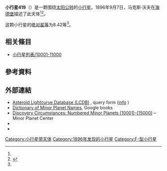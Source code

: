 {{Infobox planet
 | minorplanet     = yes
 | name            = 419 Aurelia
 | background      = #D6D6D6
 | image = 
 | image_size      = 
 | caption         =
 | discovery_ref   =  <ref name="MPC-object" />
 | discoverer      = [[马克斯·沃夫|马克斯·沃夫]]
 | discovery_site  = [[海德堡|海德堡]]
 | discovered      = 1896年9月7日
 | mpc_name        = 419 Aurelia
 | alt_names       = 419 Aurelia
 | pronounced      = 
 | named_after     = <ref name="MPC-object" />
 | mp_category     = [[主帶小行星|主帶小行星]] <ref name="MPC-object" /><ref name="jpldata" />
 | orbit_ref       = <ref name="a">[http://ssd.jpl.nasa.gov/sbdb.cgi?sstr=419 419] {{Wayback|url=http://ssd.jpl.nasa.gov/sbdb.cgi?sstr=419 |date=20200103232831 }}，小行星數據庫瀏覽器（JPL Small-Body Database Browser）－[[美国国家航空航天局|美国国家航空航天局]]喷气推进实验室</ref>
 | epoch           = 2018-03-23.0（[[儒略日|JD]] 2458200.5）
 | uncertainty     = 0
 | observation_arc = 
 | aphelion = {{convert|3.248|AU|km|3|abbr=on|lk=out}}
 | perihelion      = {{convert|1.9462681|AU|km|3|abbr=on}}
 | semimajor       = 2.5973291
 | eccentricity    = 0.2506656
 | period          = 4.19[[儒略年|yr]]
 | mean_anomaly    = 79.00497[[度|°]]
 | mean_motion     = {{Deg2DMS|0.23545800|sup=ms}} / day
 | inclination     = 3.92629
 | asc_node        = 229.12342°
 | arg_peri        = 44.42803
 | mean_diameter   = 
 | rotation        = 
 | albedo          =
 | spectral_type   =
 | abs_magnitude   = 8.42<ref name="jpldata" />
}}
'''小行星419'''（{{lang-en|419 Aurelia}}）是一颗围绕[[太阳|太阳]][[公转|公转]]的[[小行星|小行星]]。1896年9月7日，马克斯·沃夫在[[海德堡|海德堡]]描述了此天体<ref name="a" /><ref>{{cite news|title=小行星列表|url=http://cfa-www.harvard.edu/iau/lists/NumberedMPs.txt|accessdate=2018-10-19|newspaper=哈佛大学|archive-date=2008-05-17|archive-url=https://web.archive.org/web/20080517010638/http://cfa-www.harvard.edu/iau/lists/NumberedMPs.txt|dead-url=no}}</ref>。

这颗小行星的[[绝对星等|绝对星等]]为8.42等<ref name="a" />。

== 相关條目 ==
*[[小行星列表/10001-11000|小行星列表/10001-11000]]

== 參考資料 ==
{{reflist|refs=

<ref name="jpldata">{{cite web
 |type         = 2018-01-26 last obs.
 |title        = JPL Small-Body Database Browser:419 Aurelia-419 Aurelia
 |url          = https://ssd.jpl.nasa.gov/sbdb.cgi?sstr=419
 |publisher    = [[Jet_Propulsion_Laboratory|Jet Propulsion Laboratory]]
 |accessdate   = 28 March 2018
 |archive-date = 2020-01-03
 |archive-url  = https://web.archive.org/web/20200103232831/http://ssd.jpl.nasa.gov/sbdb.cgi?sstr=419
 |dead-url     = no
}}</ref>

<ref name="MPC-object">{{cite web
  |title      = 419 Aurelia
  |work      = Minor Planet Center
  |url      = https://www.minorplanetcenter.net/db_search/show_object?object_id=419
  |accessdate      = 28 March 2018
  |archive-date      = 2016-03-04
  |archive-url      = https://web.archive.org/web/20160304095122/http://www.minorplanetcenter.net/db_search/show_object?object_id=419
  |dead-url      = no
  }}</ref>

}}

==  外部連結 ==
* [http://www.minorplanet.info/PHP/lcdbsummaryquery.php Asteroid Lightcurve Database (LCDB)] {{Wayback|url=http://www.minorplanet.info/PHP/lcdbsummaryquery.php |date=20171210173955 }}, query form ([http://www.minorplanet.info/lightcurvedatabase.html info] {{Wayback|url=http://www.minorplanet.info/lightcurvedatabase.html |date=20171216050541 }})
* [https://books.google.com/books?id=aeAg1X7afOoC&pg Dictionary of Minor Planet Names], Google books
* [http://www.minorplanetcenter.net/iau/lists/NumberedMPs010001.html Discovery Circumstances: Numbered Minor Planets (10001)-(15000)] {{Wayback|url=http://www.minorplanetcenter.net/iau/lists/NumberedMPs010001.html |date=20180612162317 }} – Minor Planet Center
* {{AstDys|419}}
* {{JPL small body}}

{{Minor Planet Number|[[小行星418|小行星418]]|[[小行星420|小行星420]]}}
{{小天体}}

[[Category:小行星带天体|Category:小行星带天体]]
[[Category:1896年发现的小行星|Category:1896年发现的小行星]]
[[Category:F-型小行星|Category:F-型小行星]]